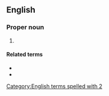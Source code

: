 ==English==

===Proper noun===
{{en-proper noun}}

# {{abbreviation of|en|2 Corinthians}}

====Related terms====
* {{l|en|Cor.}}
* {{l|en|1 Cor.}}

[[Category:English terms spelled with 2]]